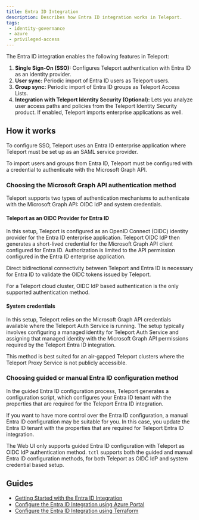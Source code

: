 ```yaml
---
title: Entra ID Integration
description: Describes how Entra ID integration works in Teleport.
tags:
 - identity-governance
 - azure
 - privileged-access
---
```


The Entra ID integration enables the following features in Teleport:

1. **Single Sign-On (SSO):** Configures Teleport authentication with Entra ID as an
   identity provider.
2. **User sync:** Periodic import of Entra ID users as Teleport users.
3. **Group sync:** Periodic import of Entra ID groups as Teleport
   Access Lists. 
4. **Integration with Teleport Identity Security (Optional):** Lets you analyze user access 
paths and policies from the Teleport Identity Security product. If enabled, Teleport imports 
enterprise applications as well. 

## How it works

To configure SSO, Teleport uses an Entra ID enterprise application where 
Teleport must be set up as an SAML service provider. 

To import users and groups from Entra ID, Teleport must be configured with 
a credential to authenticate with the Microsoft Graph API. 

### Choosing the Microsoft Graph API authentication method

Teleport supports two types of authentication mechanisms to authenticate with the
Microsoft Graph API: OIDC IdP and system credentials. 

#### Teleport as an OIDC Provider for Entra ID 

In this setup, Teleport is configured as an OpenID Connect (OIDC) identity provider 
for the Entra ID enterprise application. 
Teleport OIDC IdP then generates a short-lived credential for the Microsoft Graph API
client configured for Entra ID. Authorization is limited to the API permission 
configured in the Entra ID enterprise application. 

Direct bidirectional connectivity between Teleport and Entra ID is necessary for 
Entra ID to validate the OIDC tokens issued by Teleport.

For a Teleport cloud cluster, OIDC IdP based authentication is the only supported
authentication method. 

#### System credentials

In this setup, Teleport relies on the Microsoft Graph API credentials available where the 
Teleport Auth Service is running. The setup typically involves configuring a managed identity
for Teleport Auth Service and assigning that managed identity with the Microsoft Graph API 
permissions required by the Teleport Entra ID integration.

This method is best suited for an air-gapped Teleport clusters where the Teleport Proxy Service
is not publicly accessible.

### Choosing guided or manual Entra ID configuration method

In the guided Entra ID configuration process, Teleport generates a configuration 
script, which configures your Entra ID tenant with the properties that are required
for the Teleport Entra ID integration. 

If you want to have more control over the Entra ID configuration, a manual
Entra ID configuration may be suitable for you. In this case, you update the Entra ID
tenant with the properties that are required for Teleport Entra ID integration. 

The Web UI only supports guided Entra ID configuration with Teleport as OIDC IdP 
authentication method. `tctl` supports both the guided and manual Entra ID 
configuration methods, for both Teleport as OIDC IdP and system credential based setup. 


## Guides

- [Getting Started with the Entra ID Integration](getting-started.mdx)
- [Configure the Entra ID Integration using Azure Portal](manual-installation.mdx)
- [Configure the Entra ID Integration using Terraform](terraform.mdx)
